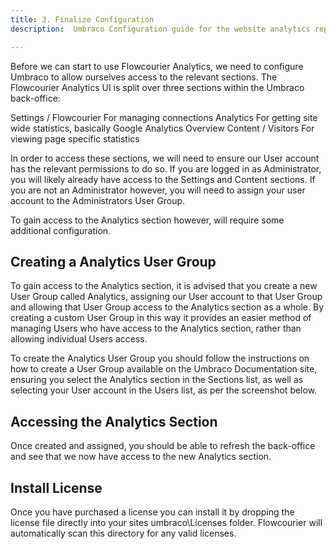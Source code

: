 ```yaml
---
title: 3. Finalize Configuration
description:  Umbraco Configuration guide for the website analytics reporting extension

---
```


Before we can start to use Flowcourier Analytics, we need to configure Umbraco to allow ourselves access to the relevant sections. The Flowcourier Analytics UI is split over three sections within the Umbraco back-office:

Settings / Flowcourier For managing connections
Analytics For getting site wide statistics, basically Google Analytics Overview
Content / Visitors For viewing page specific statistics

In order to access these sections, we will need to ensure our User account has the relevant permissions to do so. If you are logged in as Administrator, you will likely already have access to the Settings and Content sections. If you are not an Administrator however, you will need to assign your user account to the Administrators User Group.

To gain access to the Analytics section however, will require some additional configuration.

## Creating a Analytics User Group
To gain access to the Analytics section, it is advised that you create a new User Group called Analytics, assigning our User account to that User Group and allowing that User Group access to the Analytics section as a whole. By creating a custom User Group in this way it provides an easier method of managing Users who have access to the Analytics section, rather than allowing individual Users access.

To create the Analytics User Group you should follow the instructions on how to create a User Group available on the Umbraco Documentation site, ensuring you select the Analytics section in the Sections list, as well as selecting your User account in the Users list, as per the screenshot below.

## Accessing the Analytics Section
Once created and assigned, you should be able to refresh the back-office and see that we now have access to the new Analytics section.


## Install License

Once you have purchased a license you can install it by dropping the license file directly into your sites umbraco\Licenses folder. Flowcourier will automatically scan this directory for any valid licenses.